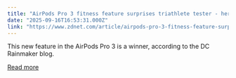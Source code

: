 ```yaml
---
title: "AirPods Pro 3 fitness feature surprises triathlete tester - here's what he found"
date: "2025-09-16T16:53:31.000Z"
link: "https://www.zdnet.com/article/airpods-pro-3-fitness-feature-surprises-triathlete-tester-heres-what-he-found/"
---
```


This new feature in the AirPods Pro 3 is a winner, according to the DC Rainmaker blog.

[Read more](https://www.zdnet.com/article/airpods-pro-3-fitness-feature-surprises-triathlete-tester-heres-what-he-found/)
